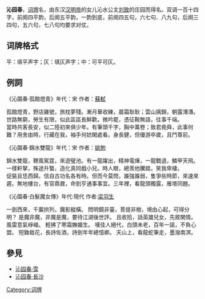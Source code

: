 '''沁园春'''，[[词牌|词牌]]名，由东汉[[汉明帝|汉明帝]]的女儿沁水公主[[刘致|刘致]]的庄园而得名。双调一百十四字，前阕四平韵，后阕五平韵，一韵到底，前阕四五句，六七句、八九句，后阕三四句，五六句，七八句均要求对仗。

== 词牌格式 ==
{{平仄|
仄仄平平，仄仄平平，仄仄仄平。仄平平仄仄（上一下四），平平仄仄；平平仄仄，仄仄平平。

仄仄平平，平平仄仄，仄仄平平仄仄平。平平仄，仄平平仄仄（上一下四），仄仄平平。

平平仄仄平平。仄仄仄、平平仄仄平。仄平平仄仄（上一下四），平平仄仄；平平仄仄，仄仄平平。

仄仄平平，平平仄仄，仄仄平平仄仄平。平平仄（或仄平仄），仄平平仄仄（上一下四），仄仄平平。}}

平：填平声字；仄：填仄声字；中：可平可仄。

==例詞==

《沁園春·孤館燈青》年代：宋 作者：[[蘇軾|蘇軾]]

孤館燈青，野店雞號，旅枕夢殘。漸月華收練，晨霜耿耿；雲山摛錦，朝露漙漙。世路無窮，勞生有限，似此區區長鮮歡。微吟罷，憑征鞍無語，往事千端。<br>
當時共客長安，似二陸初來俱少年。有筆頭千字，胸中萬卷；致君堯舜，此事何難？用舍由時，行藏在我，袖手何妨閑處看。身長健，但優游卒歲，且鬥尊前。

《沁園春·錦水雙龍》年代：宋 作者：[[姚勉|姚勉]]

錦水雙龍，鞭風駕霆，來遊璧池。有一龍躍出，精神電燁，一龍戰退，鱗甲天飛。一樣軒拏，殊途升蟄，造化真同戲小兒。時人眼，總羨他騰踏，笑我卑棲。<br>
促裝且恁西歸。信自古功名各有時。但而今莫問，誰強誰弱，隻爭些時節，來速來遲。無地樓台，有官鼎鼐，命到亨通事事宜。三年裡，看龍頭獨露，雁塔同題。


《沁園春·白髮魔女傳》年代:現代 作者:[[梁羽生|梁羽生]]


一劍西來，千巖拱列，魔影縱橫。
問明鏡非臺，菩提非樹，境由心起，可得分明？
是魔非魔，非魔是魔，要待江湖後世評。
且收拾，話英雄兒女，先敘閑情。
風雷意氣崢嶸。
輕拂了寒霜嫵媚生。
嘆佳人絕代，白頭未老，百年一諾，不負心盟。
短鋤栽花，長詩佐酒，詩劍年年總憶卿。
天山上，看龍蛇筆走，墨潑南溟。

==參見==

*[[沁园春·雪|沁园春·雪]]
*[[沁园春·長沙|沁园春·長沙]]



{{詞牌}}

[[Category:词牌|Category:词牌]]